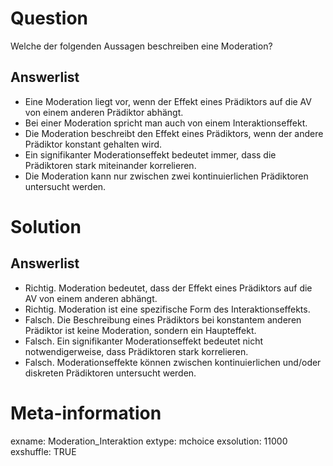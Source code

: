 Question
========
Welche der folgenden Aussagen beschreiben eine Moderation?

Answerlist
----------
* Eine Moderation liegt vor, wenn der Effekt eines Prädiktors auf die AV von einem anderen Prädiktor abhängt.
* Bei einer Moderation spricht man auch von einem Interaktionseffekt.
* Die Moderation beschreibt den Effekt eines Prädiktors, wenn der andere Prädiktor konstant gehalten wird.
* Ein signifikanter Moderationseffekt bedeutet immer, dass die Prädiktoren stark miteinander korrelieren.
* Die Moderation kann nur zwischen zwei kontinuierlichen Prädiktoren untersucht werden.

Solution
========
Answerlist
----------
* Richtig. Moderation bedeutet, dass der Effekt eines Prädiktors auf die AV von einem anderen abhängt.
* Richtig. Moderation ist eine spezifische Form des Interaktionseffekts.
* Falsch. Die Beschreibung eines Prädiktors bei konstantem anderen Prädiktor ist keine Moderation, sondern ein Haupteffekt.
* Falsch. Ein signifikanter Moderationseffekt bedeutet nicht notwendigerweise, dass Prädiktoren stark korrelieren.
* Falsch. Moderationseffekte können zwischen kontinuierlichen und/oder diskreten Prädiktoren untersucht werden.

Meta-information
================
exname: Moderation_Interaktion
extype: mchoice 
exsolution: 11000
exshuffle: TRUE
